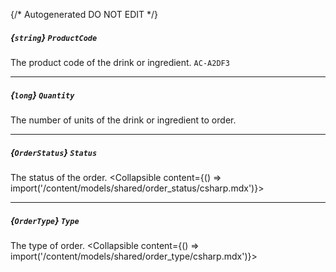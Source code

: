 {/* Autogenerated DO NOT EDIT  */}

##### *{`string`}* `ProductCode`
The product code of the drink or ingredient.
`AC-A2DF3`

---
##### *{`long`}* `Quantity`
The number of units of the drink or ingredient to order.

---
##### *{`OrderStatus`}* `Status`
The status of the order.
<Collapsible content={() => import('/content/models/shared/order_status/csharp.mdx')}>
</Collapsible>

---
##### *{`OrderType`}* `Type`
The type of order.
<Collapsible content={() => import('/content/models/shared/order_type/csharp.mdx')}>
</Collapsible>

